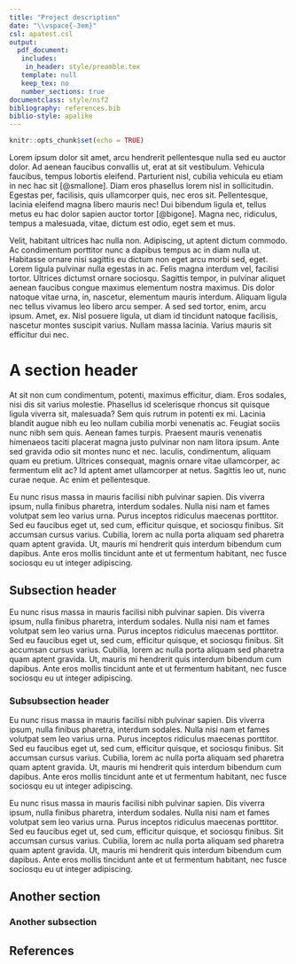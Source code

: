 ```yaml
---
title: "Project description"
date: "\\vspace{-3em}"
csl: apatest.csl
output: 
  pdf_document:
   includes:
    in_header: style/preamble.tex
   template: null
   keep_tex: no
   number_sections: true
documentclass: style/nsf2
bibliography: references.bib
biblio-style: apalike
---
```


```r
knitr::opts_chunk$set(echo = TRUE)
```

\newsection{D}

Lorem ipsum dolor sit amet, arcu hendrerit pellentesque nulla sed eu auctor dolor. Ad aenean faucibus convallis ut, erat at sit vestibulum. Vehicula faucibus, tempus lobortis eleifend. Parturient nisl, cubilia vehicula eu etiam in nec hac sit [@smallone]. Diam eros phasellus lorem nisl in sollicitudin. Egestas per, facilisis, quis ullamcorper quis, nec eros sit. Pellentesque, lacinia eleifend magna libero mauris nec! Dui bibendum ligula et, tellus metus eu hac dolor sapien auctor tortor [@bigone]. Magna nec, ridiculus, tempus a malesuada, vitae, dictum est odio, eget sem et mus.  

Velit, habitant ultrices hac nulla non. Adipiscing, ut aptent dictum commodo. Ac condimentum porttitor nunc a dapibus tempus ac in diam nulla ut. Habitasse ornare nisi sagittis eu dictum non eget arcu morbi sed, eget. Lorem ligula pulvinar nulla egestas in ac. Felis magna interdum vel, facilisi tortor. Ultrices dictumst ornare sociosqu. Sagittis tempor, in pulvinar aliquet aenean faucibus congue maximus elementum nostra maximus. Dis dolor natoque vitae urna, in, nascetur, elementum mauris interdum. Aliquam ligula nec tellus vivamus leo libero arcu semper. A sed sed tortor, enim, arcu ipsum. Amet, ex. Nisl posuere ligula, ut diam id tincidunt natoque facilisis, nascetur montes suscipit varius. Nullam massa lacinia. Varius mauris sit efficitur dui nec.

# A section header

At sit non cum condimentum, potenti, maximus efficitur, diam. Eros sodales, nisi dis sit varius molestie. Phasellus id scelerisque rhoncus sit quisque ligula viverra sit, malesuada? Sem quis rutrum in potenti ex mi. Lacinia blandit augue nibh eu leo nullam cubilia morbi venenatis ac. Feugiat sociis nunc nibh sem quis. Aenean fames turpis. Praesent mauris venenatis himenaeos taciti placerat magna justo pulvinar non nam litora ipsum. Ante sed gravida odio sit montes nunc et nec. Iaculis, condimentum, aliquam quam eu pretium. Ultrices consequat, magnis ornare vitae ullamcorper, ac fermentum elit ac? Id aptent amet ullamcorper at netus. Sagittis leo ut, nunc curae neque. Ac enim et pellentesque.     


\begin{wrapfigure}{R}{.25\textwidth}  
```r
nums<-rnorm(100,0,1)
df<-data.frame(s=1:100,nums)
library(ggplot2)
ggplot(df, aes(x=nums))+
  geom_histogram()+
  theme_classic(base_size=9)
```

\end{wrapfigure}


Eu nunc risus massa in mauris facilisi nibh pulvinar sapien. Dis viverra ipsum, nulla finibus pharetra, interdum sodales. Nulla nisi nam et fames volutpat sem leo varius urna. Purus inceptos ridiculus maecenas porttitor. Sed eu faucibus eget ut, sed cum, efficitur quisque, et sociosqu finibus. Sit accumsan cursus varius. Cubilia, lorem ac nulla porta aliquam sed pharetra quam aptent gravida. Ut, mauris mi hendrerit quis interdum bibendum cum dapibus. Ante eros mollis tincidunt ante et ut fermentum habitant, nec fusce sociosqu eu ut integer adipiscing.    

## Subsection header

Eu nunc risus massa in mauris facilisi nibh pulvinar sapien. Dis viverra ipsum, nulla finibus pharetra, interdum sodales. Nulla nisi nam et fames volutpat sem leo varius urna. Purus inceptos ridiculus maecenas porttitor. Sed eu faucibus eget ut, sed cum, efficitur quisque, et sociosqu finibus. Sit accumsan cursus varius. Cubilia, lorem ac nulla porta aliquam sed pharetra quam aptent gravida. Ut, mauris mi hendrerit quis interdum bibendum cum dapibus. Ante eros mollis tincidunt ante et ut fermentum habitant, nec fusce sociosqu eu ut integer adipiscing.     

### Subsubsection header

Eu nunc risus massa in mauris facilisi nibh pulvinar sapien. Dis viverra ipsum, nulla finibus pharetra, interdum sodales. Nulla nisi nam et fames volutpat sem leo varius urna. Purus inceptos ridiculus maecenas porttitor. Sed eu faucibus eget ut, sed cum, efficitur quisque, et sociosqu finibus. Sit accumsan cursus varius. Cubilia, lorem ac nulla porta aliquam sed pharetra quam aptent gravida. Ut, mauris mi hendrerit quis interdum bibendum cum dapibus. Ante eros mollis tincidunt ante et ut fermentum habitant, nec fusce sociosqu eu ut integer adipiscing.       

Eu nunc risus massa in mauris facilisi nibh pulvinar sapien. Dis viverra ipsum, nulla finibus pharetra, interdum sodales. Nulla nisi nam et fames volutpat sem leo varius urna. Purus inceptos ridiculus maecenas porttitor. Sed eu faucibus eget ut, sed cum, efficitur quisque, et sociosqu finibus. Sit accumsan cursus varius. Cubilia, lorem ac nulla porta aliquam sed pharetra quam aptent gravida. Ut, mauris mi hendrerit quis interdum bibendum cum dapibus. Ante eros mollis tincidunt ante et ut fermentum habitant, nec fusce sociosqu eu ut integer adipiscing.     

## Another section

### Another subsection


\newpage

## References

\newsection{E}
\indent
\setlength{\parindent}{-.5in}
\setlength{\leftskip}{0.5in}








